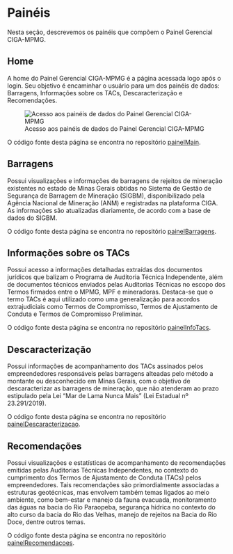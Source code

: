 # Painéis

Nesta seção, descrevemos os painéis que compõem o Painel Gerencial CIGA-MPMG.

## Home

A home do Painel Gerencial CIGA-MPMG é a página acessada logo após o login. Seu objetivo é encaminhar o usuário para um dos painéis de dados: Barragens, Informações sobre os TACs, Descaracterização e Recomendações.

![Acesso aos painéis de dados do Painel Gerencial CIGA-MPMG](img/painel_gerencial.png){#fig-painel-gerencial}

O código fonte desta página se encontra no repositório [painelMain](https://github.com/ciga-mpmg/painelMain).

## Barragens

Possui visualizações e informações de barragens de rejeitos de mineração existentes no estado de Minas Gerais obtidas no Sistema de Gestão de Segurança de Barragem de Mineração (SIGBM), disponibilizado pela Agência Nacional de Mineração (ANM) e registradas na plataforma CIGA. As informações são atualizadas diariamente, de acordo com a base de dados do SIGBM.


O código fonte desta página se encontra no repositório [painelBarragens](https://github.com/ciga-mpmg/painelBarragens).

## Informações sobre os TACs

Possui acesso a informações detalhadas extraídas dos documentos jurídicos que balizam o Programa de Auditoria Técnica Independente, além de documentos técnicos enviados pelas Auditorias Técnicas no escopo dos Termos firmados entre o MPMG, MPF e mineradoras. Destaca-se que o termo TACs é aqui utilizado como uma generalização para acordos extrajudiciais como Termos de Compromisso, Termos de Ajustamento de Conduta e Termos de Compromisso Preliminar.

O código fonte desta página se encontra no repositório [painelInfoTacs](https://github.com/ciga-mpmg/painelInfoTacs).

## Descaracterização

Possui informações de acompanhamento dos TACs assinados pelos empreendedores responsáveis pelas barragens alteadas pelo método a montante ou desconhecido em Minas Gerais, com o objetivo de descaracterizar as barragens de mineração, que não atenderam ao prazo estipulado pela Lei “Mar de Lama Nunca Mais” (Lei Estadual nº 23.291/2019).


O código fonte desta página se encontra no repositório [painelDescaracterizacao](https://github.com/ciga-mpmg/painelDescaracterizacao).

## Recomendações

Possui visualizações e estatísticas de acompanhamento de recomendações emitidas pelas Auditorias Técnicas Independentes, no contexto do cumprimento dos Termos de Ajustamento de Conduta (TACs) pelos empreendedores. Tais recomendações são primordialmente associadas a estruturas geotécnicas, mas envolvem também temas ligados ao meio ambiente, como bem-estar e manejo da fauna evacuada, monitoramento das águas na bacia do Rio Paraopeba, segurança hídrica no contexto do alto curso da bacia do Rio das Velhas, manejo de rejeitos na Bacia do Rio Doce, dentre outros temas.

O código fonte desta página se encontra no repositório [painelRecomendacoes](https://github.com/ciga-mpmg/painelRecomendacoes).